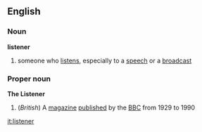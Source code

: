 ==English==
===Noun===
'''listener'''
# someone who [[listen]]s, especially to a [[speech]] or a [[broadcast]]
===Proper noun===
{{wikipediapar|The Listener}}
'''The Listener'''
#(''British'') A [[magazine]] [[publish]]ed by the [[BBC]] from 1929 to 1990

[[it:listener]]